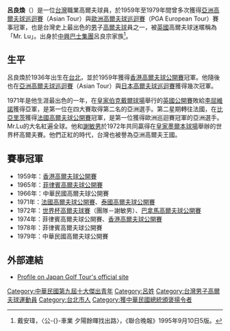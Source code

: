 {{Infobox Golfer
| name              = 呂良煥
| image             = 
| imagesize         = <!-- e.g. 250px (default is 200px) -->
| caption           = 
| fullname          = 
| nickname          = 
| birth_date         = {{birth date|1936|12|10}}
| birth_place        = {{TWN-JPN}}[[台北州|台北州]][[淡水郡|淡水郡]]
| death_date         = {{death date and age|2022|3|15|1936|12|10}} 
| death_place        = {{TWN}}[[臺北市|臺北市]][[北投區|北投區]][[臺北榮民總醫院|臺北榮民總醫院]]
| height            = {{height|m=1.72|precision=0}}
| weight            = 65kg
| nationality       = {{JPN-EMP}}（1936年－1945年）<br>{{ROC}}（1945年－2022年）
| residence         = 
| spouse            = 
| partner           = 
| children          = 
| college           = 
| status            = 職業
| yearpro           = <!-- Year turned professional -->
| retired           = <!-- Year retired -->
| tour              = 
| extour            = [[日本高爾夫球巡迴賽|日本高爾夫球巡迴賽]]
| prowins           = 20
| japwins           = 8
| asiawins          = <!-- Number of Asian Tour wins -->
| otherwins         = <!-- Number of Other wins -->
| majorwins         = <!-- Number of Major Championship wins -->
| masters           = 37th: 1972
| usopen            = DNP
| open              = 2nd: 1971
| pga               = DNP
| wghofid           = <!-- World Golf Hall of Fame member ID -->
| wghofyear         = <!-- World Golf Hall of Fame year inducted -->
| award1            = <!-- Achievement or award details -->
| year1             = <!-- Year(s) of achievement or award -->
| award2            = 
| year2             = 
| awardssection     = <!-- location of awards page or section -->
}}
'''呂良煥'''（{{bd|1936年|12月10日|2022年|3月15日|catIdx=Lu}}）是一位[[台灣|台灣]]職業高爾夫球員，於1959年至1979年間曾多次獲得[[亞洲巡迴賽_(高爾夫)|亞洲高爾夫球巡迴賽]]（Asian Tour）與[[PGA歐洲巡迴賽|歐洲高爾夫球巡迴賽]]（PGA European Tour）賽事冠軍，也是台灣史上最出色的[[男|男]]子[[高爾夫球|高爾夫球]]員之一，被[[英國|英國]]高爾夫球迷暱稱為「Mr. Lu」。出身於[[中興巴士集團|中興巴士集團]]呂良宗家族<ref>戴安瑋，〈公-{}-車業 夕陽餘暉找出路〉，《聯合晚報》1995年9月10日5版。</ref>。

==生平==
呂良煥於1936年出生在[[台北|台北]]，並於1959年獲得[[香港高爾夫球公開賽|香港高爾夫球公開賽]]冠軍。他隨後也在[[亞洲巡迴賽_(高爾夫)|亞洲高爾夫球巡迴賽]]（Asian Tour）與[[日本高爾夫巡迴賽|日本高爾夫球巡迴賽]]獲得幾次冠軍。

1971年是他生涯最出色的一年，在[[皇家伯克代爾高爾夫俱樂部|皇家伯克戴爾球場]]舉行的[[英國公開賽|英國公開賽]]敗給[[李·特維諾|李屈維諾]]獲得亞軍，是第一位在四大賽取得第二名的亞洲選手。第二星期轉往法國，在[[比亚里茨|比亞里茨]]獲得[[法國高爾夫球公開賽|法國高爾夫球公開賽]]冠軍，是第一位獲得歐洲巡迴賽冠軍的亞洲選手。Mr.Lu的大名紅遍全球。他和[[謝敏男|謝敏男]]於1972年共同贏得在[[皇家墨爾本高爾夫俱樂部|皇家墨爾本球場]]舉辦的世界杯高爾夫賽。他們正紅的時代，台灣也被譽為亞洲高爾夫王國。

==賽事冠軍==
*1959年：[[香港高爾夫球公開賽|香港高爾夫球公開賽]]
*1965年：[[菲律賓高爾夫球公開賽|菲律賓高爾夫球公開賽]] 
*1966年：中華民國高爾夫球公開賽 
*1971年：[[法國高爾夫球公開賽|法國高爾夫球公開賽]]、[[泰國高爾夫球公開賽|泰國高爾夫球公開賽]]
*1972年：[[世界高尔夫球锦标赛|世界杯高爾夫球賽]]（團隊－謝敏男）、[[巴拿馬高爾夫球公開賽|巴拿馬高爾夫球公開賽]]
*1974年：菲律賓高爾夫球公開賽、[[香港高爾夫球公開賽|香港高爾夫球公開賽]]
*1978年：菲律賓高爾夫球公開賽 
*1979年：中華民國高爾夫球公開賽

==外部連結==
*[http://www.jgto.org/jgto/WG05020200Profile.do?playerCd=10004 Profile on Japan Golf Tour's official site]{{Wayback|url=http://www.jgto.org/jgto/WG05020200Profile.do?playerCd=10004 |date=20120208024900 }}

{{中華民國第一屆至第十屆十大傑出青年}}
{{Authority control}}
{{DEFAULTSORT: Lu Liang-Huan}}
[[Category:中華民國第九屆十大傑出青年|Category:中華民國第九屆十大傑出青年]]
[[Category:呂姓|Category:呂姓]]
[[Category:台灣男子高爾夫球運動員|Category:台灣男子高爾夫球運動員]]
[[Category:台北市人|Category:台北市人]]
[[Category:獲中華民國總統頒褒揚令者|Category:獲中華民國總統頒褒揚令者]]